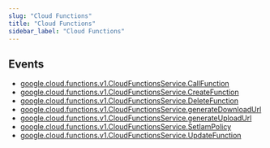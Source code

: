 ```yaml
---
slug: "Cloud Functions"
title: "Cloud Functions"
sidebar_label: "Cloud Functions"
---
```


## Events

- [google.cloud.functions.v1.CloudFunctionsService.CallFunction](/gcp/threats/cloudfunctions/rules/google.cloud.functions.v1.cloudfunctionsservice.callfunction)
- [google.cloud.functions.v1.CloudFunctionsService.CreateFunction](/gcp/threats/cloudfunctions/rules/google.cloud.functions.v1.cloudfunctionsservice.createfunction)
- [google.cloud.functions.v1.CloudFunctionsService.DeleteFunction](/gcp/threats/cloudfunctions/rules/google.cloud.functions.v1.cloudfunctionsservice.deletefunction)
- [google.cloud.functions.v1.CloudFunctionsService.generateDownloadUrl](/gcp/threats/cloudfunctions/rules/google.cloud.functions.v1.cloudfunctionsservice.generatedownloadurl)
- [google.cloud.functions.v1.CloudFunctionsService.generateUploadUrl](/gcp/threats/cloudfunctions/rules/google.cloud.functions.v1.cloudfunctionsservice.generateuploadurl)
- [google.cloud.functions.v1.CloudFunctionsService.SetIamPolicy](/gcp/threats/cloudfunctions/rules/google.cloud.functions.v1.cloudfunctionsservice.setiampolicy)
- [google.cloud.functions.v1.CloudFunctionsService.UpdateFunction](/gcp/threats/cloudfunctions/rules/google.cloud.functions.v1.cloudfunctionsservice.updatefunction)
